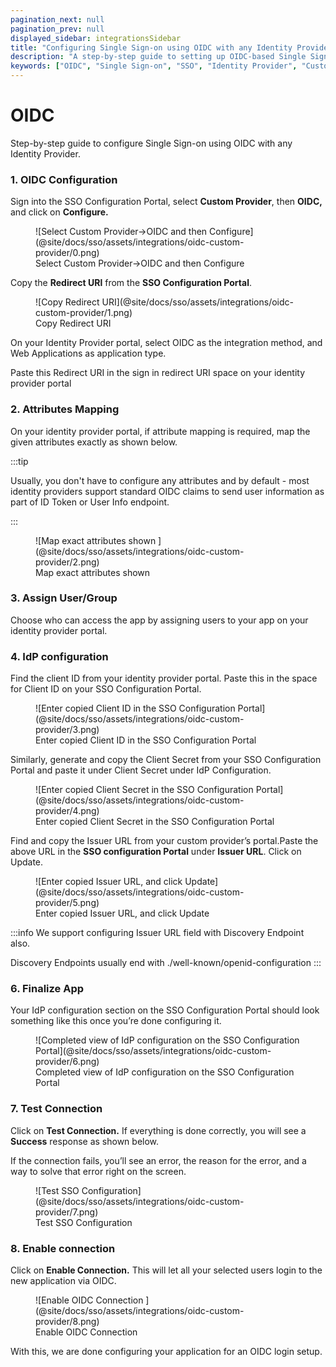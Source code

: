 ```yaml
---
pagination_next: null
pagination_prev: null
displayed_sidebar: integrationsSidebar
title: "Configuring Single Sign-on using OIDC with any Identity Provider"
description: "A step-by-step guide to setting up OIDC-based Single Sign-on with any Identity Provider, including configuration, attributes mapping, and testing."
keywords: ["OIDC", "Single Sign-on", "SSO", "Identity Provider", "Custom Provider", "OpenID Connect", "Authentication", "Authorization"]
---
```


# OIDC

<Subtitle>
  Step-by-step guide to configure Single Sign-on using OIDC with any Identity
  Provider.
</Subtitle>

### 1. OIDC Configuration

Sign into the SSO Configuration Portal, select **Custom Provider**, then **OIDC,** and click on **Configure.**

<figure>
  ![Select Custom Provider→OIDC and then
  Configure](@site/docs/sso/assets/integrations/oidc-custom-provider/0.png)
  <figcaption>Select Custom Provider→OIDC and then Configure</figcaption>
</figure>

Copy the **Redirect URl** from the **SSO Configuration Portal**.

<figure>
  ![Copy Redirect
  URI](@site/docs/sso/assets/integrations/oidc-custom-provider/1.png)
  <figcaption>Copy Redirect URI</figcaption>
</figure>

On your Identity Provider portal, select OIDC as the integration method, and Web Applications as application type.

Paste this Redirect URI in the sign in redirect URI space on your identity provider portal

### 2. Attributes Mapping

On your identity provider portal, if attribute mapping is required, map the given attributes exactly as shown below.

:::tip

Usually, you don't have to configure any attributes and by default - most identity providers support standard OIDC claims to send user information as part of ID Token or User Info endpoint.

:::

<figure>
  ![Map exact attributes shown
  ](@site/docs/sso/assets/integrations/oidc-custom-provider/2.png)
  <figcaption>Map exact attributes shown</figcaption>
</figure>

### 3. Assign User/Group

Choose who can access the app by assigning users to your app on your identity provider portal.

### 4. IdP configuration

Find the client ID from your identity provider portal. Paste this in the space for Client ID on your SSO Configuration Portal.

<figure>
  ![Enter copied Client ID in the SSO Configuration
  Portal](@site/docs/sso/assets/integrations/oidc-custom-provider/3.png)
  <figcaption>
    Enter copied Client ID in the SSO Configuration Portal
  </figcaption>
</figure>

Similarly, generate and copy the Client Secret from your SSO Configuration Portal and paste it under Client Secret under IdP Configuration.

<figure>
  ![Enter copied Client Secret in the SSO Configuration
  Portal](@site/docs/sso/assets/integrations/oidc-custom-provider/4.png)
  <figcaption>
    Enter copied Client Secret in the SSO Configuration Portal
  </figcaption>
</figure>

Find and copy the Issuer URL from your custom provider’s portal.Paste the above URL in the **SSO configuration Portal** under **Issuer URL**. Click on Update.

<figure>
  ![Enter copied Issuer URL, and click
  Update](@site/docs/sso/assets/integrations/oidc-custom-provider/5.png)
  <figcaption>Enter copied Issuer URL, and click Update</figcaption>
</figure>

:::info
We support configuring Issuer URL field with Discovery Endpoint also.

Discovery Endpoints usually end with ./well-known/openid-configuration
:::

### 6. Finalize App

Your IdP configuration section on the SSO Configuration Portal should look something like this once you’re done configuring it.

<figure>
  ![Completed view of IdP configuration on the SSO Configuration
  Portal](@site/docs/sso/assets/integrations/oidc-custom-provider/6.png)
  <figcaption>
    Completed view of IdP configuration on the SSO Configuration Portal
  </figcaption>
</figure>

### 7. Test Connection

Click on **Test Connection.** If everything is done correctly, you will see a **Success** response as shown below.

If the connection fails, you’ll see an error, the reason for the error, and a way to solve that error right on the screen.

<figure>
  ![Test SSO
  Configuration](@site/docs/sso/assets/integrations/oidc-custom-provider/7.png)
  <figcaption>Test SSO Configuration</figcaption>
</figure>

### 8. Enable connection

Click on **Enable Connection.** This will let all your selected users login to the new application via OIDC.

<figure>
  ![Enable OIDC Connection
  ](@site/docs/sso/assets/integrations/oidc-custom-provider/8.png)
  <figcaption>Enable OIDC Connection</figcaption>
</figure>

With this, we are done configuring your application for an OIDC login setup.
